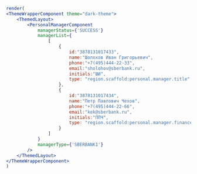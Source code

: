 ```jsx live
render(
<ThemeWrapperComponent theme="dark-theme">
    <ThemedLayout>
        <PersonalManagerComponent
            managerStatus={'SUCCESS'}
            managerList={
                [
                    {
                        id:"3878131017433",
                        name:"Шолохов Иван Григорьевич",
                        phone:"+7(495)444-22-33",
                        email:"sholohov@sberbank.ru",
                        initials:"ШИ",
                        type: "region.scaffold:personal.manager.title"
                    },
                    {
                        id:"3878131017434",
                        name:"Петр Павлович Чехов",
                        phone:"+7(495)444-22-66",
                        email:"kek@sberbank.ru",
                        initials:"ППЧ",
                        type: "region.scaffold:personal.manager.finance.advice"
                    }
                ]
            }
            managerType={'SBERBANK1'}
        />
    </ThemedLayout>
</ThemeWrapperComponent>
)
```
